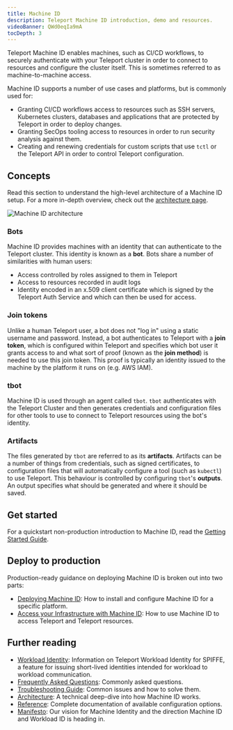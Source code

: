 ```yaml
---
title: Machine ID
description: Teleport Machine ID introduction, demo and resources.
videoBanner: QWd0eqIa9mA
tocDepth: 3
---
```


Teleport Machine ID enables machines, such as CI/CD workflows, to securely
authenticate with your Teleport cluster in order to connect to resources and
configure the cluster itself. This is sometimes referred to as
machine-to-machine access.

Machine ID supports a number of use cases and platforms, but is commonly used
for:

- Granting CI/CD workflows access to resources such as SSH servers,
  Kubernetes clusters, databases and applications that are protected by Teleport
  in order to deploy changes.
- Granting SecOps tooling access to resources in order to run security analysis
  against them.
- Creating and renewing credentials for custom scripts that use `tctl` or
  the Teleport API in order to control Teleport configuration.

## Concepts

Read this section to understand the high-level architecture of a Machine ID
setup. For a more in-depth overview, check out the [architecture
page](./architecture.mdx).

![Machine ID architecture](../../img/machine-id/architecture-diagram.png)

### Bots

Machine ID provides machines with an identity that can authenticate to the
Teleport cluster. This identity is known as a **bot**. Bots share a number of
similarities with human users:

- Access controlled by roles assigned to them in Teleport
- Access to resources recorded in audit logs
- Identity encoded in an x.509 client certificate which is signed by the
  Teleport Auth Service and which can then be used for access.

### Join tokens

Unlike a human Teleport user, a bot does not "log in" using a static username
and password. Instead, a bot authenticates to Teleport with a **join token**,
which is configured within Teleport and specifies which bot user it grants
access to and what sort of proof (known as the **join method**) is needed to use
this join token. This proof is typically an identity issued to the machine by
the platform it runs on (e.g. AWS IAM).

### tbot

Machine ID is used through an agent called `tbot`. `tbot` authenticates with the
Teleport Cluster and then generates credentials and configuration files for
other tools to use to connect to Teleport resources using the bot's identity.

### Artifacts

The files generated by `tbot` are referred to as its **artifacts**. Artifacts
can be a number of things from credentials, such as signed certificates, to
configuration files that will automatically configure a tool (such as `kubectl`)
to use Teleport. This behaviour is controlled by configuring `tbot`'s
**outputs**. An output specifies what should be generated and where it should be
saved.

## Get started

For a quickstart non-production introduction to Machine ID, read the
[Getting Started Guide](./getting-started.mdx).

## Deploy to production

Production-ready guidance on deploying Machine ID is broken out into two parts:

- [Deploying Machine ID](./deployment.mdx): How to install and configure
  Machine ID for a specific platform.
- [Access your Infrastructure with Machine ID](./access-guides.mdx): How to use Machine ID to access
  Teleport and Teleport resources.

## Further reading

- [Workload Identity](./workload-identity.mdx): Information on Teleport Workload
  Identity for SPIFFE, a feature for issuing short-lived identities intended
  for workload to workload communication.
- [Frequently Asked Questions](./faq.mdx): Commonly asked questions.
- [Troubleshooting Guide](./troubleshooting.mdx): Common issues and how to solve
  them.
- [Architecture](./architecture.mdx): A technical deep-dive into how Machine ID
  works.
- [Reference](./reference.mdx): Complete documentation of available
  configuration options.
- [Manifesto](./manifesto.mdx): Our vision for Machine Identity and the
  direction Machine ID and Workload ID is heading in.
